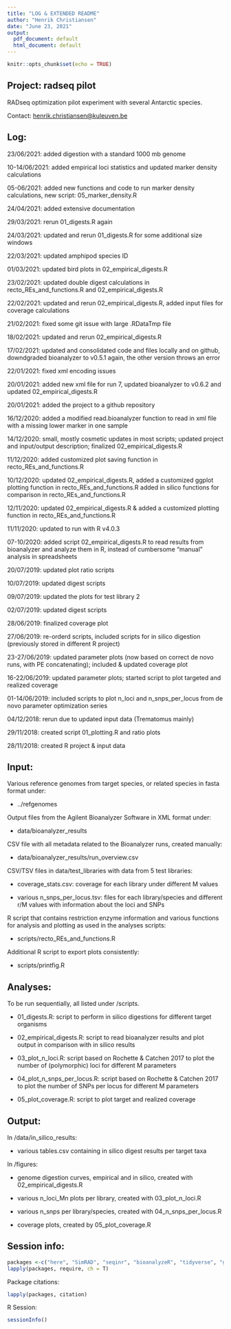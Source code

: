 ```yaml
---
title: "LOG & EXTENDED README"
author: "Henrik Christiansen"
date: "June 23, 2021"
output:
  pdf_document: default
  html_document: default
---
```


```r
knitr::opts_chunk$set(echo = TRUE)
```

## Project: radseq pilot

RADseq optimization pilot experiment with several Antarctic species.

Contact: <henrik.christiansen@kuleuven.be>

## Log:

23/06/2021: added digestion with a standard 1000 mb genome

10-14/06/2021: added empirical loci statistics and updated marker density calculations

05-06/2021: added new functions and code to run marker density calculations, new script: 05_marker_density.R

24/04/2021: added extensive documentation

29/03/2021: rerun 01_digests.R again

24/03/2021: updated and rerun 01_digests.R for some additional size windows

22/03/2021: updated amphipod species ID

01/03/2021: updated bird plots in 02_empirical_digests.R

23/02/2021: updated double digest calculations in recto_REs_and_functions.R and 02_empirical_digests.R

22/02/2021: updated and rerun 02_empirical_digests.R, added input files for coverage calculations

21/02/2021: fixed some git issue with large .RDataTmp file

18/02/2021: updated and rerun 02_empirical_digests.R

17/02/2021: updated and consolidated code and files locally and on github,
            downdgraded bioanalyzer to v0.5.1 again, the other version throws an error

22/01/2021: fixed xml encoding issues

20/01/2021: added new xml file for run 7, updated bioanalyzer to v0.6.2 and updated 02_empirical_digests.R

20/01/2021: added the project to a github repository

16/12/2020: added a modified read.bioanalyzer function to read in xml file with a missing lower marker in one sample

14/12/2020: small, mostly cosmetic updates in most scripts; updated project and input/output description;
            finalized 02_empirical_digests.R

11/12/2020: added customized plot saving function in recto_REs_and_functions.R

10/12/2020: updated 02_empirical_digests.R,
            added a customized ggplot plotting function in recto_REs_and_functions.R
            added in silico functions for comparison in recto_REs_and_functions.R

12/11/2020: updated 02_empirical_digests.R & added a customized plotting function in recto_REs_and_functions.R

11/11/2020: updated to run with R v4.0.3

07-10/2020: added script 02_empirical_digests.R to read results from bioanalyzer and analyze them in R,
            instead of cumbersome "manual" analysis in spreadsheets

20/07/2019: updated plot ratio scripts

10/07/2019: updated digest scripts

09/07/2019: updated the plots for test library 2

02/07/2019: updated digest scripts

28/06/2019: finalized coverage plot

27/06/2019: re-orderd scripts, included scripts for in silico digestion (previously stored in different R project)

23-27/06/2019: updated parameter plots (now based on correct de novo runs, with PE concatenating);
              included & updated coverage plot

16-22/06/2019: updated parameter plots; started script to plot targeted and realized coverage

01-14/06/2019: included scripts to plot n_loci and n_snps_per_locus from de novo parameter optimization series

04/12/2018: rerun due to updated input data (Trematomus mainly)

29/11/2018: created script 01_plotting.R and ratio plots

28/11/2018: created R project & input data

## Input:

Various reference genomes from target species, or related species in fasta format under:

* ../refgenomes

Output files from the Agilent Bioanalyzer Software in XML format under:

* data/bioanalyzer_results

CSV file with all metadata related to the Bioanalyzer runs, created manually:

* data/bioanalyzer_results/run_overview.csv

CSV/TSV files in data/test_libraries with data from 5 test libraries:

* coverage_stats.csv: coverage for each library under different M values

* various n_snps_per_locus.tsv: files for each library/species and different r/M values with information about the loci and SNPs

R script that contains restriction enzyme information and various functions for analysis and plotting as used in the analyses scripts:

* scripts/recto_REs_and_functions.R

Additional R script to export plots consistently:

* scripts/printfig.R

## Analyses:

To be run sequentially, all listed under /scripts.

* 01_digests.R: script to perform in silico digestions for different target organisms

* 02_empirical_digests.R: script to read bioanalyzer results and plot output in comparison with in silico results

* 03_plot_n_loci.R: script based on Rochette & Catchen 2017 to plot the number of (polymorphic) loci for different M parameters

* 04_plot_n_snps_per_locus.R: script based on Rochette & Catchen 2017 to plot the number of SNPs per locus for different M parameters

* 05_plot_coverage.R: script to plot target and realized coverage

## Output:

In /data/in_silico_results:

* various tables.csv containing in silico digest results per target taxa

In /figures:

* genome digestion curves, empirical and in silico, created with 02_empirical_digests.R

* various n_loci_Mn plots per library, created with 03_plot_n_loci.R

* various n_snps per library/species, created with 04_n_snps_per_locus.R

* coverage plots, created by 05_plot_coverage.R

## Session info:

```r
packages <-c("here", "SimRAD", "seqinr", "bioanalyzeR", "tidyverse", "ggsci", "gridExtra")
lapply(packages, require, ch = T)
```
Package citations:

```r
lapply(packages, citation)
```

R Session:

```r
sessionInfo()
```
